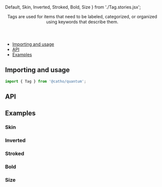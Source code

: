 


  Default,
  Skin,
  Inverted,
  Stroked,
  Bold,
  Size
} from './Tag.stories.jsx';

<Meta title="Tag" component={Tag} />

<Header title="Tag">
  Tags are used for items that need to be labeled, categorized, or organized using keywords that describe them.
</Header>

- [Importing and usage](#importing)
- [API](#api)
- [Examples](#examples)

## <a id="importing"></a>Importing and usage

```js
import { Tag } from '@catho/quantum';
```

<Canvas>
  <Story story={Default} />
</Canvas>

## <a id="api"></a>API

<ArgsTable of={Tag} />

## <a id="examples"></a>Examples

### Skin

<Canvas>
  <Story story={Skin} />
</Canvas>

### Inverted

<Canvas>
  <Story story={Inverted} />
</Canvas>

### Stroked

<Canvas>
  <Story story={Stroked} />
</Canvas>

### Bold

<Canvas>
  <Story story={Bold} />
</Canvas>

### Size

<Canvas>
  <Story story={Size} />
</Canvas>


